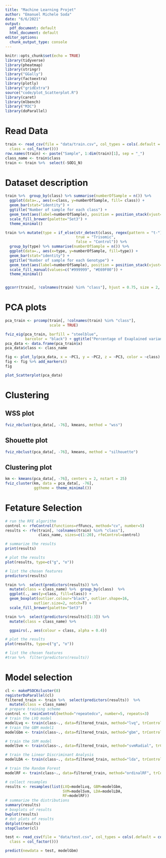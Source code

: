 ```yaml
---
title: "Machine Learning Projet"
author: "Emanuel Michele Soda"
date: "6/6/2021"
output:
  pdf_document: default
  html_document: default
editor_options:
  chunk_output_type: console
---
```


```r
knitr::opts_chunk$set(echo = TRUE)
library(tidyverse)
library(pheatmap)
library(stringr)
library("GGally")
library(factoextra)
library(plotly)
library("gridExtra")
source("code/plot_Scatterplot.R")
library(caret)
library(mlbench)
library("M3C")
library(doParallel)
```

# Read Data 
```r
train <- read_csv(file = "data/train.csv", col_types = cols(.default = col_double(),
  class = col_factor()))
row.names(train) <- paste("Sample", 1:dim(train)[1], sep = "_")
class_name <- train$class
train <- train %>%  select(-SOD1_N)
```


# Dataset description 
```r
train %>%  group_by(class) %>% summarise(numberOfSample = n()) %>% 
  ggplot(data=., aes(x=class, y=numberOfSample, fill= class)) +
  geom_bar(stat="identity") +
  ggtitle("Number of sample for each class") + 
  geom_text(aes(label=numberOfSample), position = position_stack(vjust=0.5), size=10) +
  scale_fill_brewer(palette="Set3") +
  theme_minimal()

train %>% mutate(type = if_else(str_detect(class, regex(pattern = "t-")), 
                                true = "Trisomic", 
                                false = "Control")) %>% 
  group_by(type) %>% summarise(numberOfSample = n()) %>% 
  ggplot(data=., aes(x=type, y=numberOfSample, fill=type)) +
  geom_bar(stat="identity") +
  ggtitle("Number of sample for each Genotype") + 
  geom_text(aes(label=numberOfSample), position = position_stack(vjust=0.5), size=10) +
  scale_fill_manual(values=c("#999999", "#E69F00")) +
  theme_minimal()


ggcorr(train[, !colnames(train) %in% "class"], hjust = 0.75, size = 2, color = "grey50")

```

# PCA plots
```r
pca_train <- prcomp(train[, !colnames(train) %in% "class"], 
                    scale = TRUE)

fviz_eig(pca_train, barfill = "steelblue", 
         barcolor = "black") + ggtitle("Percentage of Exaplained variances")
pca_data <- data.frame(pca_train$x)
pca_data$class <- class_name

```

```r
fig <- plot_ly(pca_data, x = ~PC1, y = ~PC2, z = ~PC3, color = ~class)
fig <- fig %>% add_markers()
fig
```

```r
plot_Scatterplot(pca_data)
```

# Clustering 
## WSS plot
```r
fviz_nbclust(pca_data[, -76], kmeans, method = "wss")
```

## Shouette plot
```r
fviz_nbclust(pca_data[, -76], kmeans, method = "silhouette")
```

## Clustering plot 
```r
km <- kmeans(pca_data[, -76], centers = 2, nstart = 25)
fviz_cluster(km, data = pca_data[, -76], 
             ggtheme = theme_minimal())
```



# Fetature Selection
```r
# run the RFE algorithm
control <- rfeControl(functions=rfFuncs, method="cv", number=5)
results <- rfe(train[, !colnames(train) %in% "class"],
               class_name, sizes=c(1:20), rfeControl=control)

# summarize the results
print(results)
```

```r
# plot the results
plot(results, type=c("g", "o"))

# list the chosen features
predictors(results)

train %>%  select(predictors(results)) %>%  
  mutate(class = class_name) %>%  group_by(class)  %>% 
  ggplot(., aes(y=class, fill=class)) +
  geom_boxplot(outlier.colour="black", outlier.shape=16,
             outlier.size=2, notch=T) + 
  scale_fill_brewer(palette="Set3")

train %>%  select(predictors(results)[1:3]) %>%  
  mutate(class = class_name) %>% 

  ggpairs(., aes(colour = class, alpha = 0.4)) 
```



```r
# plot the results
plot(results, type=c("g", "o"))

# list the chosen features
#tran %>%  filter(predictors(results)) 

```

# Model selection
```r
cl <- makePSOCKcluster(8)
registerDoParallel(cl)
filtered_train <- train %>%  select(predictors(results))  %>%
  mutate(class = class_name)
# prepare training scheme
control <- trainControl(method="repeatedcv", number=5, repeats=3)
# train the LVQ model
modelLvq <- train(class~., data=filtered_train, method="lvq", trControl=control)
# train the GBM model1
modelGbm <- train(class~., data=filtered_train, method="gbm", trControl=control, verbose=FALSE)

# train the SVM model
modelSvm <- train(class~., data=filtered_train, method="svmRadial", trControl=control)

# train the Linear Discriminant Analysis
modelLDA <- train(class~., data=filtered_train, method="lda", trControl=control)

# train the Random Forest
modelRF <- train(class~., data=filtered_train, method="ordinalRF", trControl=control)

# collect resamples
results <- resamples(list(LVQ=modelLvq, GBM=modelGbm, 
                          SVM=modelSvm, LDA=modelLDA, 
                          RF=modelRF))
# summarize the distributions
summary(results)
# boxplots of results
bwplot(results)
# dot plots of results
dotplot(results)
stopCluster(cl)
```


```r
test <- read_csv(file = "data/test.csv", col_types = cols(.default = col_double(),
  class = col_factor()))

predict(newdata = test, modelGbm)


```
